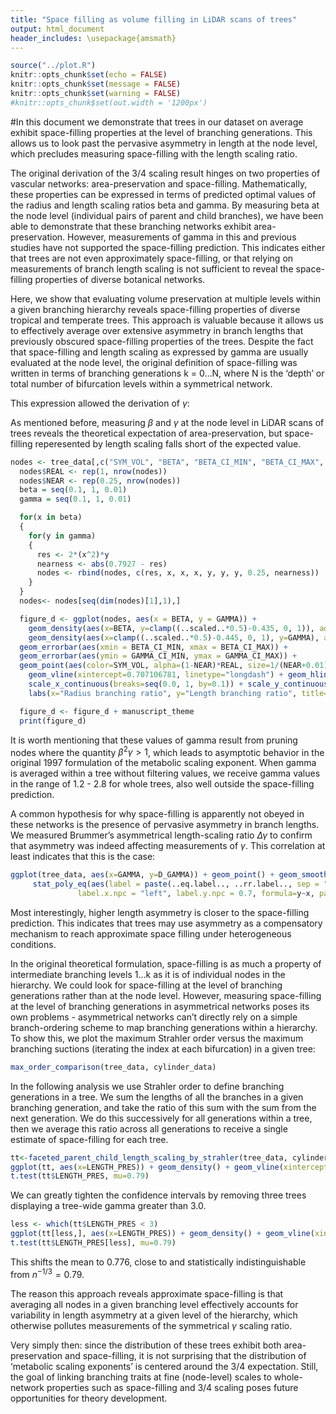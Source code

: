 ```yaml
---
title: "Space filling as volume filling in LiDAR scans of trees"
output: html_document
header_includes: \usepackage{amsmath}
---
```


```r
source("../plot.R")
knitr::opts_chunk$set(echo = FALSE)
knitr::opts_chunk$set(message = FALSE)
knitr::opts_chunk$set(warning = FALSE)
#knitr::opts_chunk$set(out.width = '1200px')
```

#In this document we demonstrate that trees in our dataset on average exhibit space-filling properties at the level of branching generations. This allows us to look past the pervasive asymmetry in length at the node level, which precludes measuring space-filling with the length scaling ratio.

The original derivation of the 3/4 scaling result hinges on two properties of vascular networks: area-preservation and space-filling.
Mathematically, these properties can be expressed in terms of predicted optimal values of the radius and length scaling ratios beta and gamma. By measuring beta at the node level (individual pairs of parent and child branches), we have been able to demonstrate that these branching networks exhibit area-preservation. However, measurements of gamma in this and previous studies have not supported the space-filling prediction. This indicates either that trees are not even approximately space-filling, or that relying on measurements of branch length scaling is not sufficient to reveal the space-filling properties of diverse botanical networks.

Here, we show that evaluating volume preservation at multiple levels within a given branching hierarchy reveals space-filling properties of diverse tropical and temperate trees. This approach is valuable because it allows us to effectively average over extensive asymmetry in branch lengths that previously obscured space-filling properties of the trees. 
Despite the fact that space-filling and length scaling as expressed by gamma are usually evaluated at the node level, the original definition of space-filling was written in terms of branching generations k = 0...N, where N is the 'depth' or total number of bifurcation levels within a symmetrical network.

\begin{equation}
n_{k}l_{k}^{3} = n_{k+1}l_{k+1}^{3} 
\end{equation}

This expression allowed the derivation of $\gamma$:

\begin{align*}
n_{k}l_{k}^{3} = n_{k+1}l_{k+1}^{3} \\
1 = \frac{n_{k+1}}{n_{k}}\frac{l_{k+1}}{l_{k}}^{3} \\
1/n = \frac{l_{k+1}}{l_{k}}^{3} \\
n^{-1/3} = \frac{l_{k+1}}{l_{k}} \\
\gamma = \frac{l_{k+1}}{l_{k}} = n^{-1/3} \\
\end{align*}

As mentioned before, measuring $\beta$ and $\gamma$ at the node level in LiDAR scans of trees reveals the theoretical expectation of area-preservation, but space-filling reperesented by length scaling falls short of the expected value. 

```r
nodes <- tree_data[,c("SYM_VOL", "BETA", "BETA_CI_MIN", "BETA_CI_MAX", "GAMMA", "GAMMA_CI_MIN", "GAMMA_CI_MAX")]
  nodes$REAL <- rep(1, nrow(nodes))
  nodes$NEAR <- rep(0.25, nrow(nodes))
  beta = seq(0.1, 1, 0.01)
  gamma = seq(0.1, 1, 0.01)

  for(x in beta)
  {
    for(y in gamma)
    {
      res <- 2*(x^2)*y
      nearness <- abs(0.7927 - res)
      nodes <- rbind(nodes, c(res, x, x, x, y, y, y, 0.25, nearness))
    }
  }
  nodes<- nodes[seq(dim(nodes)[1],1),]

  figure_d <- ggplot(nodes, aes(x = BETA, y = GAMMA)) + 
    geom_density(aes(x=BETA, y=clamp((..scaled..*0.5)-0.435, 0, 1)), adjust=0.5, fill="red", inherit.aes=FALSE) + 
    geom_density(aes(x=clamp((..scaled..*0.5)-0.445, 0, 1), y=GAMMA), adjust=0.5, fill="darkblue", inherit.aes=FALSE) +
  geom_errorbar(aes(xmin = BETA_CI_MIN, xmax = BETA_CI_MAX)) +
  geom_errorbar(aes(ymin = GAMMA_CI_MIN, ymax = GAMMA_CI_MAX)) +
  geom_point(aes(color=SYM_VOL, alpha=(1-NEAR)*REAL, size=1/(NEAR+0.01)), show.legend = FALSE) + 
    geom_vline(xintercept=0.707106781, linetype="longdash") + geom_hline(yintercept=0.793700526, linetype="longdash") +
    scale_x_continuous(breaks=seq(0.0, 1, by=0.1)) + scale_y_continuous(breaks=seq(0.0, 1, by=0.1)) +
    labs(x="Radius branching ratio", y="Length branching ratio", title="Average length and radius \n branching ratios")

  figure_d <- figure_d + manuscript_theme
  print(figure_d)
``` 
It is worth mentioning that these values of gamma result from pruning nodes where the quantity $\beta^{2}\gamma > 1$, which leads to asymptotic behavior in the original 1997 formulation of the metabolic scaling exponent. When gamma is averaged within a tree without filtering values, we receive gamma values in the range of 1.2 - 2.8 for whole trees, also well outside the space-filling prediction.

A common hypothesis for why space-filling is apparently not obeyed in these networks is the presence of pervasive asymmetry in branch lengths. We measured Brummer's asymmetrical length-scaling ratio $\Delta\gamma$ to confirm that asymmetry was indeed affecting measurements of $\gamma$. This correlation at least indicates that this is the case:

```r
ggplot(tree_data, aes(x=GAMMA, y=D_GAMMA)) + geom_point() + geom_smooth(method = 'lm', formula=y~x, se=FALSE) +
     stat_poly_eq(aes(label = paste(..eq.label.., ..rr.label.., sep = "~~~")),
               label.x.npc = "left", label.y.npc = 0.7, formula=y~x, parse = TRUE, size = 5)
```
Most interestingly, higher length asymmetry is closer to the space-filling prediction. This indicates that trees may use asymmetry as a compensatory mechanism to reach approximate space filling under heterogeneous conditions.

In the original theoretical formulation, space-filling is as much a property of intermediate branching levels 1...k as it is of individual nodes in the hierarchy. We could look for space-filling at the level of branching generations rather than at the node level. However, measuring space-filling at the level of branching generations in asymmetrical networks poses its own problems - asymmetrical networks can't directly rely on a simple branch-ordering scheme to map branching generations within a hierarchy. To show this, we plot the maximum Strahler order versus the maximum branching suctions (iterating the index at each bifurcation) in a given tree:

```r
max_order_comparison(tree_data, cylinder_data)
```

In the following analysis we use Strahler order to define branching generations in a tree. We sum the lengths of all the branches in a given branching generation, and take the ratio of this sum with the sum from the next generation. We do this successively for all generations within a tree, then we average this ratio across all generations to receive a single estimate of space-filling for each tree. 

```r
tt<-faceted_parent_child_length_scaling_by_strahler(tree_data, cylinder_data)
ggplot(tt, aes(x=LENGTH_PRES)) + geom_density() + geom_vline(xintercept=0.79) + labs(x="Tree-level gamma")
t.test(tt$LENGTH_PRES, mu=0.79)
```

We can greatly tighten the confidence intervals by removing three trees displaying a tree-wide gamma greater than 3.0.
```r
less <- which(tt$LENGTH_PRES < 3)
ggplot(tt[less,], aes(x=LENGTH_PRES)) + geom_density() + geom_vline(xintercept=0.79) + labs(x="Tree-level gamma")
t.test(tt$LENGTH_PRES[less], mu=0.79)
```
This shifts the mean to 0.776, close to and statistically indistinguishable from $n^{-1/3} = 0.79$.

The reason this approach reveals approximate space-filling is that averaging all nodes in a given branching level effectively accounts for variability in length asymmetry at a given level of the hierarchy, which otherwise pollutes measurements of the symmetrical $\gamma$ scaling ratio.

Very simply then: since the distribution of these trees exhibit both area-preservation and space-filling, it is not surprising that the distribution of 'metabolic scaling exponents' is centered around the 3/4 expectation. Still, the goal of linking branching traits at fine (node-level) scales to whole-network properties such as space-filling and 3/4 scaling poses future opportunities for theory development.    